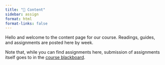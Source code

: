 ```yaml
---
title: "📝 Content"
sidebar: assign
format: html
format-links: false
---
```


Hello and welcome to the content page for our course. Readings, guides, and assignments are posted here by week.

Note that, while you can find assignments here, submission of assignments itself goes to in the [course blackboard](https://blackboard.syr.edu).